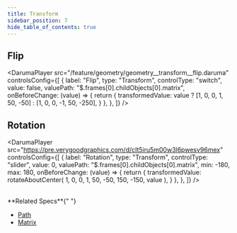 ```yaml
---
title: Transform
sidebar_position: 7
hide_table_of_contents: true
---
```



## Flip

<DarumaPlayer
  src="/feature/geometry/geometry__transform__flip.daruma"
  controlsConfig={[
    {
      label: "Flip",
      type: "Transform",
      controlType: "switch",
      value: false,
      valuePath: "$.frames[0].childObjects[0].matrix",
      onBeforeChange: (value) => {
        return {
          transformedValue: value
            ? [1, 0, 0, 1, 50, -50]
            : [1, 0, 0, -1, 50, -250],
        }
      },
    },
  ]}
/>

## Rotation

<DarumaPlayer
  src="https://pre.verygoodgraphics.com/d/clt5iru5m00w3l6pwesv96mex"
  controlsConfig={[
    {
      label: "Rotation",
      type: "Transform",
      controlType: "slider",
      value: 0,
      valuePath: "$.frames[0].childObjects[0].matrix",
      min: -180,
      max: 180,
      onBeforeChange: (value) => {
        return {
          transformedValue: rotateAboutCenter(
            1,
            0,
            0,
            1,
            50,
            -50,
            150,
            -150,
            value
          ),
        }
      },
    },
  ]}
/>

<br />
**Related Specs**{" "}

- [Path](/specs/vectorgraphics/path#matrix)
- [Matrix](/specs/vectorgraphics/matrix)
